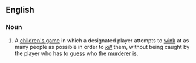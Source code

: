 ==English==

===Noun===
{{en-noun|-|sg=[[wink]] [[murder]]}}

# {{games}} A [[children's game]] in which a designated player attempts to [[wink]] at as many people as possible in order to ''[[kill]]'' them, without being caught by the player who has to [[guess]] who the [[murderer]] is.